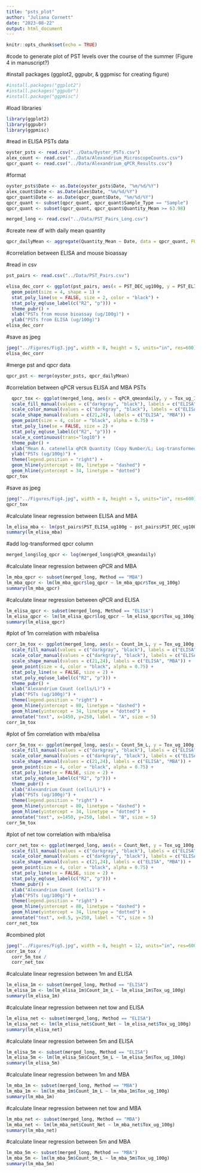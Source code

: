 ```yaml
---
title: "psts_plot"
author: "Juliana Cornett"
date: "2023-08-22"
output: html_document
---
```


```r
knitr::opts_chunk$set(echo = TRUE)
```

#code to generate plot of PST levels over the course of the summer (Figure 4 in manuscript?)

#install packages (ggplot2, ggpubr, & ggpmisc for creating figure)

```r
#install.packages("ggplot2")
#install.packages("ggpubr")
#install.package("ggpmisc")
```

#load libraries

```r
library(ggplot2)
library(ggpubr)
library(ggpmisc)
```

#read in ELISA PSTs data

```r
oyster_psts <- read.csv("../Data/Oyster_PSTs.csv")
alex_count <- read.csv("../Data/Alexandrium_MicroscopeCounts.csv")
qpcr_quant <- read.csv("../Data/Alexandrium_qPCR_Results.csv")
```

#format 

```r
oyster_psts$Date <- as.Date(oyster_psts$Date, "%m/%d/%Y")
alex_count$Date <- as.Date(alex$Date, "%m/%d/%Y")
qpcr_quant$Date <- as.Date(qpcr_quant$Date, "%m/%d/%Y")
qpcr_quant <- subset(qpcr_quant, qpcr_quant$Sample_Type == "Sample")
qpcr_quant <- subset(qpcr_quant, qpcr_quant$Quantity_Mean >= 63.98)
```

```r
merged_long <- read.csv("../Data/PST_Pairs_Long.csv")
```

#create new df with daily mean quantity

```r
qpcr_dailyMean <- aggregate(Quantity_Mean ~ Date, data = qpcr_quant, FUN = mean)
```

#correlation between ELISA and mouse bioassay

#read in csv

```r
pst_pairs <- read.csv("../Data/PST_Pairs.csv")
```

```r
elisa_dec_corr <- ggplot(pst_pairs, aes(x = PST_DEC_ug100g, y = PST_ELISA_ug100g)) + 
  geom_point(size = 4, shape = 1) + 
  stat_poly_line(se = FALSE, size = 2, color = "black") +
  stat_poly_eq(use_label(c("R2", "p"))) +
  theme_pubr() +
  xlab("PSTs from mouse bioassay (ug/100g)") +
  ylab("PSTs from ELISA (ug/100g)")
elisa_dec_corr
```

#save as jpeg

```r
jpeg("../Figures/Fig3.jpg", width = 8, height = 5, units="in", res=600)
elisa_dec_corr
```

#merge pst and qpcr data

```r
qpcr_pst <- merge(oyster_psts, qpcr_dailyMean)
```

#correlation between qPCR versus ELISA and MBA PSTs

```r
  qpcr_tox <- ggplot(merged_long, aes(x = qPCR_qmeandaily, y = Tox_ug_100g, color = Method, fill = Method, shape = Method)) + 
  scale_fill_manual(values = c("darkgray", "black"), labels = c("ELISA", "MBA")) +
  scale_color_manual(values = c("darkgray", "black"), labels = c("ELISA", "MBA")) +
  scale_shape_manual(values = c(21,24), labels = c("ELISA", "MBA")) +
  geom_point(size = 4, color = "black", alpha = 0.75) + 
  stat_poly_line(se = FALSE, size = 2) +
  stat_poly_eq(use_label(c("R2", "p"))) +
  scale_x_continuous(trans="log10") +
  theme_pubr() +
  xlab("Mean A. catenella qPCR Quantity (Copy Number/L; Log-transformed)") +
  ylab("PSTs (ug/100g)") +
  theme(legend.position = "right") +
  geom_hline(yintercept = 80, linetype = "dashed") +
  geom_hline(yintercept = 34, linetype = "dotted")
qpcr_tox
```

#save as jpeg

```r
jpeg("../Figures/Fig4.jpg", width = 8, height = 5, units="in", res=600)
qpcr_tox
```

#calculate linear regression between ELISA and MBA

```r
lm_elisa_mba <- lm(pst_pairs$PST_ELISA_ug100g ~ pst_pairs$PST_DEC_ug100g)
summary(lm_elisa_mba)
```

#add log-transformed qpcr column

```r
merged_long$log_qpcr <- log(merged_long$qPCR_qmeandaily)
```

#calculate linear regression between qPCR and MBA

```r
lm_mba_qpcr <- subset(merged_long, Method == "MBA") 
lm_mba_qpcr <- lm(lm_mba_qpcr$log_qpcr ~ lm_mba_qpcr$Tox_ug_100g)
summary(lm_mba_qpcr)
```

#calculate linear regression between qPCR and ELISA

```r
lm_elisa_qpcr <- subset(merged_long, Method == "ELISA") 
lm_elisa_qpcr <- lm(lm_elisa_qpcr$log_qpcr ~ lm_elisa_qpcr$Tox_ug_100g)
summary(lm_elisa_qpcr)
```

#plot of 1m correlation with mba/elisa

```r
corr_1m_tox <- ggplot(merged_long, aes(x = Count_1m_L, y = Tox_ug_100g, color = Method, fill = Method, shape = Method)) + 
  scale_fill_manual(values = c("darkgray", "black"), labels = c("ELISA", "MBA")) +
  scale_color_manual(values = c("darkgray", "black"), labels = c("ELISA", "MBA")) +
  scale_shape_manual(values = c(21,24), labels = c("ELISA", "MBA")) +
  geom_point(size = 4, color = "black", alpha = 0.75) + 
  stat_poly_line(se = FALSE, size = 2) +
  stat_poly_eq(use_label(c("R2", "p"))) +
  theme_pubr() +
  xlab("Alexandrium Count (cells/L)") +
  ylab("PSTs (ug/100g)") +
  theme(legend.position = "right") +
  geom_hline(yintercept = 80, linetype = "dashed") +
  geom_hline(yintercept = 34, linetype = "dotted") +
  annotate("text", x=1450, y=250, label = "A", size = 5) 
corr_1m_tox
```

#plot of 5m correlation with mba/elisa

```r
corr_5m_tox <- ggplot(merged_long, aes(x = Count_5m_L, y = Tox_ug_100g, color = Method, fill = Method, shape = Method)) + 
  scale_fill_manual(values = c("darkgray", "black"), labels = c("ELISA", "MBA")) +
  scale_color_manual(values = c("darkgray", "black"), labels = c("ELISA", "MBA")) +
  scale_shape_manual(values = c(21,24), labels = c("ELISA", "MBA")) +
  geom_point(size = 4, color = "black", alpha = 0.75) + 
  stat_poly_line(se = FALSE, size = 2) +
  stat_poly_eq(use_label(c("R2", "p"))) +
  theme_pubr() +
  xlab("Alexandrium Count (cells/L)") +
  ylab("PSTs (ug/100g)") +
  theme(legend.position = "right") +
  geom_hline(yintercept = 80, linetype = "dashed") +
  geom_hline(yintercept = 34, linetype = "dotted") +
  annotate("text", x=1450, y=250, label = "B", size = 5) 
corr_5m_tox
```

#plot of net tow correlation with mba/elisa

```r
corr_net_tox <- ggplot(merged_long, aes(x = Count_Net, y = Tox_ug_100g, color = Method, fill = Method, shape = Method)) + 
  scale_fill_manual(values = c("darkgray", "black"), labels = c("ELISA", "MBA")) +
  scale_color_manual(values = c("darkgray", "black"), labels = c("ELISA", "MBA")) +
  scale_shape_manual(values = c(21,24), labels = c("ELISA", "MBA")) +
  geom_point(size = 4, color = "black", alpha = 0.75) + 
  stat_poly_line(se = FALSE, size = 2) +
  stat_poly_eq(use_label(c("R2", "p"))) +
  theme_pubr() +
  xlab("Alexandrium Count (cells)") +
  ylab("PSTs (ug/100g)") +
  theme(legend.position = "right") +
  geom_hline(yintercept = 80, linetype = "dashed") +
  geom_hline(yintercept = 34, linetype = "dotted") +
  annotate("text", x=8.5, y=250, label = "C", size = 5) 
corr_net_tox
```

#combined plot

```r
jpeg("../Figures/Fig5.jpg", width = 8, height = 12, units="in", res=600)
corr_1m_tox /
  corr_5m_tox /
  corr_net_tox
```

#calculate linear regression between 1m and ELISA

```r
lm_elisa_1m <- subset(merged_long, Method == "ELISA") 
lm_elisa_1m <- lm(lm_elisa_1m$Count_1m_L ~ lm_elisa_1m$Tox_ug_100g)
summary(lm_elisa_1m)
```

#calculate linear regression between net tow and ELISA

```r
lm_elisa_net <- subset(merged_long, Method == "ELISA") 
lm_elisa_net <- lm(lm_elisa_net$Count_Net ~ lm_elisa_net$Tox_ug_100g)
summary(lm_elisa_net)
```

#calculate linear regression between 5m and ELISA

```r
lm_elisa_5m <- subset(merged_long, Method == "ELISA") 
lm_elisa_5m <- lm(lm_elisa_5m$Count_5m_L ~ lm_elisa_5m$Tox_ug_100g)
summary(lm_elisa_5m)
```

#calculate linear regression between 1m and MBA

```r
lm_mba_1m <- subset(merged_long, Method == "MBA") 
lm_mba_1m <- lm(lm_mba_1m$Count_1m_L ~ lm_mba_1m$Tox_ug_100g)
summary(lm_mba_1m)
```

#calculate linear regression between net tow and MBA

```r
lm_mba_net <- subset(merged_long, Method == "MBA") 
lm_mba_net <- lm(lm_mba_net$Count_Net ~ lm_mba_net$Tox_ug_100g)
summary(lm_mba_net)
```

#calculate linear regression between 5m and MBA

```r
lm_mba_5m <- subset(merged_long, Method == "MBA") 
lm_mba_5m <- lm(lm_mba_5m$Count_5m_L ~ lm_mba_5m$Tox_ug_100g)
summary(lm_mba_5m)
```

